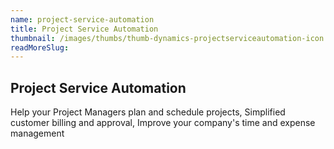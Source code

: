 ```yaml
---
name: project-service-automation
title: Project Service Automation
thumbnail: /images/thumbs/thumb-dynamics-projectserviceautomation-icon.png
readMoreSlug:
---
```


## Project Service Automation

Help your Project Managers plan and schedule projects, Simplified customer
billing and approval, Improve your company's time and expense management
